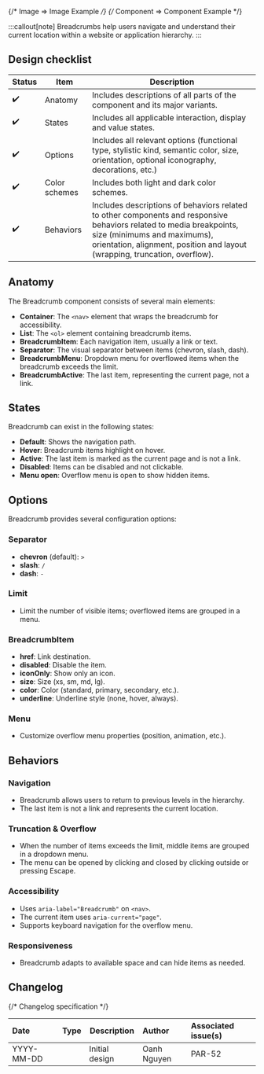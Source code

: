 
{/* Image => Image Example */}
{/* Component => Component Example */}

:::callout[note]
Breadcrumbs help users navigate and understand their current location within a website or application hierarchy.
:::

## Design checklist <span id="design-checklist"></span>

| Status | Item          | Description                                                                                                                                                                                                                       |
| ------ | ------------- | --------------------------------------------------------------------------------------------------------------------------------------------------------------------------------------------------------------------------------- |
| ✔️     | Anatomy       | Includes descriptions of all parts of the component and its major variants.                                                                                                                                                       |
| ✔️     | States        | Includes all applicable interaction, display and value states.                                                                                                                                                                    |
| ✔️     | Options       | Includes all relevant options (functional type, stylistic kind, semantic color, size, orientation, optional iconography, decorations, etc.)                                                                                       |
| ✔️     | Color schemes | Includes both light and dark color schemes.                                                                                                                                                                                       |
| ✔️     | Behaviors     | Includes descriptions of behaviors related to other components and responsive behaviors related to media breakpoints, size (minimums and maximums), orientation, alignment, position and layout (wrapping, truncation, overflow). |

## Anatomy <span id="anatomy"></span>

The Breadcrumb component consists of several main elements:

- **Container**: The `<nav>` element that wraps the breadcrumb for accessibility.
- **List**: The `<ol>` element containing breadcrumb items.
- **BreadcrumbItem**: Each navigation item, usually a link or text.
- **Separator**: The visual separator between items (chevron, slash, dash).
- **BreadcrumbMenu**: Dropdown menu for overflowed items when the breadcrumb exceeds the limit.
- **BreadcrumbActive**: The last item, representing the current page, not a link.

## States <span id="states"></span>

Breadcrumb can exist in the following states:

- **Default**: Shows the navigation path.
- **Hover**: Breadcrumb items highlight on hover.
- **Active**: The last item is marked as the current page and is not a link.
- **Disabled**: Items can be disabled and not clickable.
- **Menu open**: Overflow menu is open to show hidden items.

## Options <span id="options"></span>

Breadcrumb provides several configuration options:

### Separator

- **chevron** (default): `>`
- **slash**: `/`
- **dash**: `-`

### Limit

- Limit the number of visible items; overflowed items are grouped in a menu.

### BreadcrumbItem

- **href**: Link destination.
- **disabled**: Disable the item.
- **iconOnly**: Show only an icon.
- **size**: Size (xs, sm, md, lg).
- **color**: Color (standard, primary, secondary, etc.).
- **underline**: Underline style (none, hover, always).

### Menu

- Customize overflow menu properties (position, animation, etc.).

## Behaviors <span id="behaviors"></span>

### Navigation

- Breadcrumb allows users to return to previous levels in the hierarchy.
- The last item is not a link and represents the current location.

### Truncation & Overflow

- When the number of items exceeds the limit, middle items are grouped in a dropdown menu.
- The menu can be opened by clicking and closed by clicking outside or pressing Escape.

### Accessibility

- Uses `aria-label="Breadcrumb"` on `<nav>`.
- The current item uses `aria-current="page"`.
- Supports keyboard navigation for the overflow menu.

### Responsiveness

- Breadcrumb adapts to available space and can hide items as needed.

## Changelog <span id="changelog"></span>

{/* Changelog specification */}

| Date       | Type                                                     | Description    | Author      | Associated issue(s) |
| :--------- | :------------------------------------------------------- | -------------- | :---------- | :------------------ |
| YYYY-MM-DD | <Badge size='sm' kind='glass' color='cyan' label="new"/> | Initial design | Oanh Nguyen | PAR-52              |
